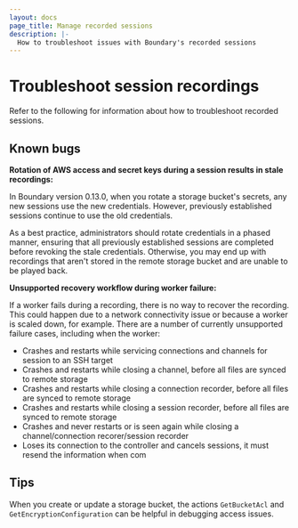 ```yaml
---
layout: docs
page_title: Manage recorded sessions
description: |-
  How to troubleshoot issues with Boundary's recorded sessions
---
```


# Troubleshoot session recordings

Refer to the following for information about how to troubleshoot recorded sessions.

## Known bugs

**Rotation of AWS access and secret keys during a session results in stale recordings:**

In Boundary version 0.13.0, when you rotate a storage bucket's secrets, any new sessions use the new credentials.
However, previously established sessions continue to use the old credentials.

As a best practice, administrators should rotate credentials in a phased manner, ensuring that all previously established sessions are completed before revoking the stale credentials.
Otherwise, you may end up with recordings that aren't stored in the remote storage bucket and are unable to be played back.


<a id="unsupported-recovery-workflow"></a>

**Unsupported recovery workflow during worker failure:**

If a worker fails during a recording, there is no way to recover the recording.
This could happen due to a network connectivity issue or because a worker is scaled down, for example.
There are a number of currently unsupported failure cases, including when the worker:

- Crashes and restarts while servicing connections and channels for session to an SSH target
- Crashes and restarts while closing a channel, before all files are synced to remote storage
- Crashes and restarts while closing a connection recorder, before all files are synced to remote storage
- Crashes and restarts while closing a session recorder, before all files are synced to remote storage
- Crashes and never restarts or is seen again while closing a channel/connection recorer/session recorder
- Loses its connection to the controller and cancels sessions, it must resend the information when com

## Tips

When you create or update a storage bucket, the actions `GetBucketAcl` and `GetEncryptionConfiguration` can be helpful in debugging access issues.
